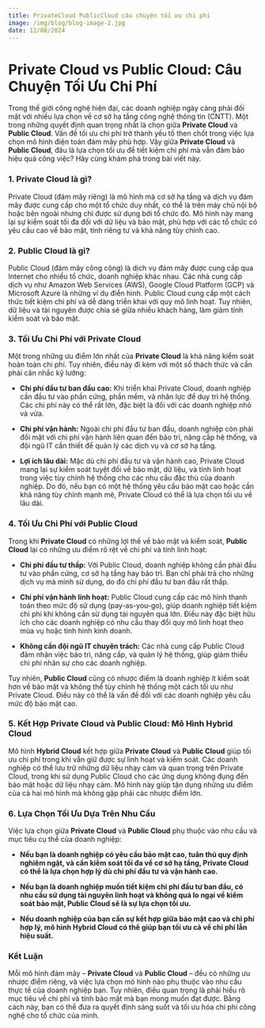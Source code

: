 ```yaml
---
title: PrivateCloud PublicCloud câu chuyện tối ưu chi phí
image: /img/blog/blog-image-2.jpg
date: 12/08/2024
---
```


# Private Cloud vs Public Cloud: Câu Chuyện Tối Ưu Chi Phí

Trong thế giới công nghệ hiện đại, các doanh nghiệp ngày càng phải đối mặt với nhiều lựa chọn về cơ sở hạ tầng công nghệ thông tin (CNTT). Một trong những quyết định quan trọng nhất là chọn giữa **Private Cloud** và **Public Cloud**. Vấn đề tối ưu chi phí trở thành yếu tố then chốt trong việc lựa chọn mô hình điện toán đám mây phù hợp. Vậy giữa **Private Cloud** và **Public Cloud**, đâu là lựa chọn tối ưu để tiết kiệm chi phí mà vẫn đảm bảo hiệu quả công việc? Hãy cùng khám phá trong bài viết này.

### 1. **Private Cloud là gì?**

Private Cloud (đám mây riêng) là mô hình mà cơ sở hạ tầng và dịch vụ đám mây được cung cấp cho một tổ chức duy nhất, có thể là trên máy chủ nội bộ hoặc bên ngoài nhưng chỉ được sử dụng bởi tổ chức đó. Mô hình này mang lại sự kiểm soát tối đa đối với dữ liệu và bảo mật, phù hợp với các tổ chức có yêu cầu cao về bảo mật, tính riêng tư và khả năng tùy chỉnh cao.

### 2. **Public Cloud là gì?**

Public Cloud (đám mây công cộng) là dịch vụ đám mây được cung cấp qua Internet cho nhiều tổ chức, doanh nghiệp khác nhau. Các nhà cung cấp dịch vụ như Amazon Web Services (AWS), Google Cloud Platform (GCP) và Microsoft Azure là những ví dụ điển hình. Public Cloud cung cấp một cách thức tiết kiệm chi phí và dễ dàng triển khai với quy mô linh hoạt. Tuy nhiên, dữ liệu và tài nguyên được chia sẻ giữa nhiều khách hàng, làm giảm tính kiểm soát và bảo mật.

### 3. **Tối Ưu Chi Phí với Private Cloud**

Một trong những ưu điểm lớn nhất của **Private Cloud** là khả năng kiểm soát hoàn toàn chi phí. Tuy nhiên, điều này đi kèm với một số thách thức và cần phải cân nhắc kỹ lưỡng:

- **Chi phí đầu tư ban đầu cao:** Khi triển khai Private Cloud, doanh nghiệp cần đầu tư vào phần cứng, phần mềm, và nhân lực để duy trì hệ thống. Các chi phí này có thể rất lớn, đặc biệt là đối với các doanh nghiệp nhỏ và vừa.
- **Chi phí vận hành:** Ngoài chi phí đầu tư ban đầu, doanh nghiệp còn phải đối mặt với chi phí vận hành liên quan đến bảo trì, nâng cấp hệ thống, và đội ngũ IT cần thiết để quản lý các dịch vụ và cơ sở hạ tầng.

- **Lợi ích lâu dài:** Mặc dù chi phí đầu tư và vận hành cao, Private Cloud mang lại sự kiểm soát tuyệt đối về bảo mật, dữ liệu, và tính linh hoạt trong việc tùy chỉnh hệ thống cho các nhu cầu đặc thù của doanh nghiệp. Do đó, nếu bạn có một hệ thống yêu cầu bảo mật cao hoặc cần khả năng tùy chỉnh mạnh mẽ, Private Cloud có thể là lựa chọn tối ưu về lâu dài.

### 4. **Tối Ưu Chi Phí với Public Cloud**

Trong khi **Private Cloud** có những lợi thế về bảo mật và kiểm soát, **Public Cloud** lại có những ưu điểm rõ rệt về chi phí và tính linh hoạt:

- **Chi phí đầu tư thấp:** Với Public Cloud, doanh nghiệp không cần phải đầu tư vào phần cứng, cơ sở hạ tầng hay bảo trì. Bạn chỉ phải trả cho những dịch vụ mà mình sử dụng, do đó chi phí đầu tư ban đầu rất thấp.

- **Chi phí vận hành linh hoạt:** Public Cloud cung cấp các mô hình thanh toán theo mức độ sử dụng (pay-as-you-go), giúp doanh nghiệp tiết kiệm chi phí khi không cần sử dụng tài nguyên quá lớn. Điều này đặc biệt hữu ích cho các doanh nghiệp có nhu cầu thay đổi quy mô linh hoạt theo mùa vụ hoặc tình hình kinh doanh.

- **Không cần đội ngũ IT chuyên trách:** Các nhà cung cấp Public Cloud đảm nhận việc bảo trì, nâng cấp, và quản lý hệ thống, giúp giảm thiểu chi phí nhân sự cho các doanh nghiệp.

Tuy nhiên, **Public Cloud** cũng có nhược điểm là doanh nghiệp ít kiểm soát hơn về bảo mật và không thể tùy chỉnh hệ thống một cách tối ưu như Private Cloud. Điều này có thể là vấn đề đối với các doanh nghiệp yêu cầu mức độ bảo mật cao.

### 5. **Kết Hợp Private Cloud và Public Cloud: Mô Hình Hybrid Cloud**

Mô hình **Hybrid Cloud** kết hợp giữa **Private Cloud** và **Public Cloud** giúp tối ưu chi phí trong khi vẫn giữ được sự linh hoạt và kiểm soát. Các doanh nghiệp có thể lưu trữ những dữ liệu nhạy cảm và quan trọng trên Private Cloud, trong khi sử dụng Public Cloud cho các ứng dụng không đụng đến bảo mật hoặc dữ liệu nhạy cảm. Mô hình này giúp tận dụng những ưu điểm của cả hai mô hình mà không gặp phải các nhược điểm lớn.

### 6. **Lựa Chọn Tối Ưu Dựa Trên Nhu Cầu**

Việc lựa chọn giữa **Private Cloud** và **Public Cloud** phụ thuộc vào nhu cầu và mục tiêu cụ thể của doanh nghiệp:

- **Nếu bạn là doanh nghiệp có yêu cầu bảo mật cao, tuân thủ quy định nghiêm ngặt, và cần kiểm soát tối đa về cơ sở hạ tầng, Private Cloud có thể là lựa chọn hợp lý dù chi phí đầu tư và vận hành cao.**
- **Nếu bạn là doanh nghiệp muốn tiết kiệm chi phí đầu tư ban đầu, có nhu cầu sử dụng tài nguyên linh hoạt và không quá lo ngại về kiểm soát bảo mật, Public Cloud sẽ là sự lựa chọn tối ưu.**

- **Nếu doanh nghiệp của bạn cần sự kết hợp giữa bảo mật cao và chi phí hợp lý, mô hình Hybrid Cloud có thể giúp bạn tối ưu cả về chi phí lẫn hiệu suất.**

### Kết Luận

Mỗi mô hình đám mây – **Private Cloud** và **Public Cloud** – đều có những ưu nhược điểm riêng, và việc lựa chọn mô hình nào phụ thuộc vào nhu cầu thực tế của doanh nghiệp bạn. Tuy nhiên, điều quan trọng là phải hiểu rõ mục tiêu về chi phí và tính bảo mật mà bạn mong muốn đạt được. Bằng cách này, bạn có thể đưa ra quyết định sáng suốt và tối ưu hóa chi phí công nghệ cho tổ chức của mình.
